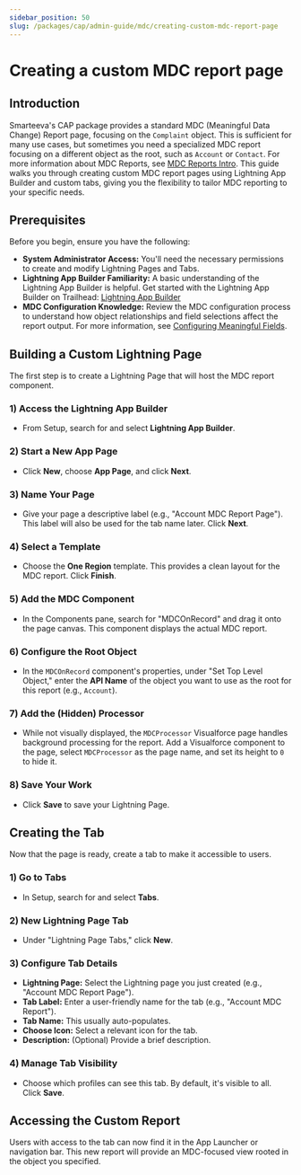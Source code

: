 ```yaml
---
sidebar_position: 50
slug: /packages/cap/admin-guide/mdc/creating-custom-mdc-report-page
---
```



# Creating a custom MDC report page

## Introduction

Smarteeva's CAP package provides a standard MDC (Meaningful Data Change) Report page, focusing on the `Complaint` object. This is sufficient for many use cases, but sometimes you need a specialized MDC report focusing on a different object as the root, such as `Account` or `Contact`.  For more information about MDC Reports, see [MDC Reports Intro](./intro.mdx). This guide walks you through creating custom MDC report pages using Lightning App Builder and custom tabs, giving you the flexibility to tailor MDC reporting to your specific needs.

## Prerequisites

Before you begin, ensure you have the following:

* **System Administrator Access:** You'll need the necessary permissions to create and modify Lightning Pages and Tabs.
* **Lightning App Builder Familiarity:** A basic understanding of the Lightning App Builder is helpful. Get started with the Lightning App Builder on Trailhead: [Lightning App Builder](https://trailhead.salesforce.com/search/learning?tab=LEARNING&keywords=lightning-app-builder)
* **MDC Configuration Knowledge:** Review the MDC configuration process to understand how object relationships and field selections affect the report output. For more information, see [Configuring Meaningful Fields](./configuring-meaningful-fields.mdx).

## Building a Custom Lightning Page

The first step is to create a Lightning Page that will host the MDC report component.

### 1) Access the Lightning App Builder

* From Setup, search for and select **Lightning App Builder**.



### 2) Start a New App Page

* Click **New**, choose **App Page**, and click **Next**.
<Screenshot
  disabled={true}
  fn="TODO: salesforce/lightning_app_builder_new_app_page.png"
  alt="Creating a new App Page in Lightning App Builder" />

### 3) Name Your Page

* Give your page a descriptive label (e.g., "Account MDC Report Page"). This label will also be used for the tab name later.  Click **Next**.


### 4) Select a Template

* Choose the **One Region** template. This provides a clean layout for the MDC report. Click **Finish**.
<Screenshot
  disabled={true}
  fn="TODO: salesforce/lightning_app_builder_choose_template.png"
  alt="Choosing a page template"  />

### 5) Add the MDC Component

* In the Components pane, search for "MDCOnRecord" and drag it onto the page canvas. This component displays the actual MDC report.
<Screenshot
  disabled={true}
  fn="TODO: salesforce/lightning_app_builder_find_mdconrecord.png"
  alt="Finding and adding the MDCOnRecord component"  />

### 6) Configure the Root Object

* In the `MDCOnRecord` component's properties, under "Set Top Level Object," enter the **API Name** of the object you want to use as the root for this report (e.g., `Account`).


<Screenshot
  disabled={true}
  fn="TODO: salesforce/lightning_app_builder_configure_mdconrecord.png"
  alt="Setting the Top Level Object for the MDC Report"  />

### 7) Add the (Hidden) Processor

* While not visually displayed, the `MDCProcessor` Visualforce page handles background processing for the report. Add a Visualforce component to the page, select `MDCProcessor` as the page name, and set its height to `0` to hide it.


<Screenshot
  disabled={true}
  fn="TODO: salesforce/lightning_app_builder_add_mdcprocessor.png"
  alt="Adding and hiding the MDC Processor component"  />

### 8) Save Your Work

* Click **Save** to save your Lightning Page.



## Creating the Tab

Now that the page is ready, create a tab to make it accessible to users.

### 1) Go to Tabs

* In Setup, search for and select **Tabs**.

### 2) New Lightning Page Tab

* Under "Lightning Page Tabs," click **New**.

### 3) Configure Tab Details


* **Lightning Page:** Select the Lightning page you just created (e.g., "Account MDC Report Page").
* **Tab Label:** Enter a user-friendly name for the tab (e.g., "Account MDC Report").
* **Tab Name:** This usually auto-populates.
* **Choose Icon:** Select a relevant icon for the tab.
* **Description:** (Optional) Provide a brief description.

<Screenshot
  disabled={true}
  fn="TODO: salesforce/setup_tabs_configure_tab_details.png"
  alt="Configuring the Lightning Page Tab details"  />

### 4) Manage Tab Visibility

* Choose which profiles can see this tab. By default, it's visible to all. Click **Save**.


<Screenshot
  disabled={true}
  fn="TODO: salesforce/setup_tabs_configure_visibility.png"
  alt="Setting Tab Visibility"  />


## Accessing the Custom Report

Users with access to the tab can now find it in the App Launcher or navigation bar. This new report will provide an MDC-focused view rooted in the object you specified.

